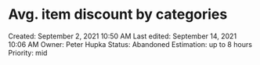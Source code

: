 # Avg. item discount by categories

Created: September 2, 2021 10:50 AM
Last edited: September 14, 2021 10:06 AM
Owner: Peter Hupka
Status: Abandoned
Estimation: up to 8 hours
Priority: mid
